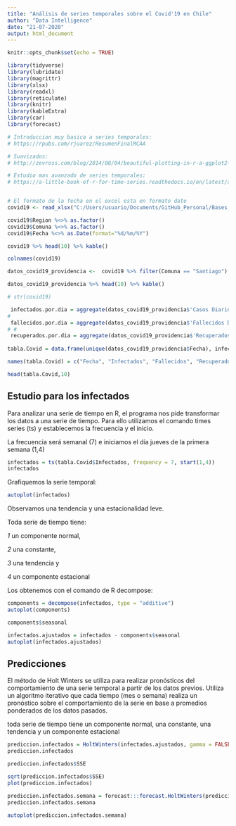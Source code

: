 ```yaml
---
title: "Análisis de series temporales sobre el Covid'19 en Chile"
author: "Data Intelligence"
date: "21-07-2020"
output: html_document
---
```


```r
knitr::opts_chunk$set(echo = TRUE)

library(tidyverse)
library(lubridate)
library(magrittr)
library(xlsx)
library(readxl)
library(reticulate)
library(knitr)
library(kableExtra)
library(car)
library(forecast)

# Introduccion muy basica a series temporales:
# https://rpubs.com/rjuarez/ResumenFinalMCAA

# Suavizados:
# http://zevross.com/blog/2014/08/04/beautiful-plotting-in-r-a-ggplot2-cheatsheet-3/

# Estudio mas avanzado de series temporales:
# https://a-little-book-of-r-for-time-series.readthedocs.io/en/latest/src/timeseries.html
```

```r

```



```r
# El formato de la fecha en el excel esta en formato date
covid19 <- read_xlsx("C:/Users/usuario/Documents/GitHub_Personal/Bases_de_Datos_DS/covid_20_julio_3.xlsx")

covid19$Region %<>% as.factor()
covid19$Comuna %<>% as.factor()
covid19$Fecha %<>% as.Date(format="%d/%m/%Y")

covid19 %>% head(10) %>% kable()

colnames(covid19)

datos_covid19_providencia <-  covid19 %>% filter(Comuna == "Santiago")

datos_covid19_providencia %>% head(10) %>% kable()

# str(covid19)
```



```r
 infectados.por.dia = aggregate(datos_covid19_providencia$'Casos Diarios' ~ datos_covid19_providencia$Fecha, FUN =sum)
# 
 fallecidos.por.dia = aggregate(datos_covid19_providencia$'Fallecidos Diarios' ~ datos_covid19_providencia$Fecha, FUN =sum)
# # 
 recuperados.por.dia = aggregate(datos_covid19_providencia$'Recuperados Diarios' ~ datos_covid19_providencia$Fecha, FUN =sum)
 
tabla.Covid = data.frame(unique(datos_covid19_providencia$Fecha), infectados.por.dia[,2] ,  fallecidos.por.dia[,2], recuperados.por.dia[,2] )

names(tabla.Covid) = c("Fecha", "Infectados", "Fallecidos", "Recuperados")

head(tabla.Covid,10)

```
## Estudio para los infectados

Para analizar una serie de tiempo en R, el programa nos pide transformar los datos a una serie de tiempo. Para ello utilizamos el comando times series (ts) y establecemos la frecuencia y el inicio. 

La frecuencia será semanal (7) e iniciamos el día jueves de la primera semana (1,4) 


```r

infectados = ts(tabla.Covid$Infectados, frequency = 7, start(1,4))
infectados
```

Grafiquemos la serie temporal:

```r
autoplot(infectados)
```

Observamos una tendencia y una estacionalidad leve.

Toda serie de tiempo tiene:

*1* un componente normal, 

*2* una constante, 

*3* una tendencia y 

*4* un componente estacional

Los obtenemos con el comando de R decompose:

```r
components = decompose(infectados, type = "additive")
autoplot(components)
```


```r
components$seasonal
```



```r
infectados.ajustados = infectados - components$seasonal
autoplot(infectados.ajustados)
```

## Predicciones

El método de Holt Winters se utiliza para realizar pronósticos del comportamiento de una serie temporal a partir de los datos previos. Utiliza un algoritmo iterativo que cada tiempo (mes o semana) realiza un pronóstico sobre el comportamiento de la serie en base a promedios  ponderados de los datos pasados.

toda serie de tiempo tiene un componente normal, una constante, una tendencia y un componente estacional

```r

prediccion.infectados = HoltWinters(infectados.ajustados, gamma = FALSE)
prediccion.infectados

prediccion.infectados$SSE

sqrt(prediccion.infectados$SSE)
plot(prediccion.infectados)
```



```r
prediccion.infectados.semana = forecast:::forecast.HoltWinters(prediccion.infectados, h=7)
prediccion.infectados.semana

autoplot(prediccion.infectados.semana)

```



















